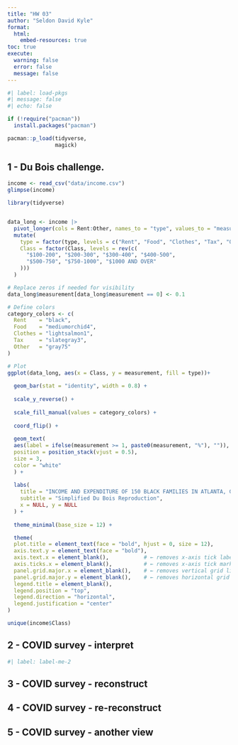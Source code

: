 ```yaml
---
title: "HW 03"
author: "Seldon David Kyle"
format:
  html:
    embed-resources: true
toc: true
execute:
  warning: false
  error: false
  message: false
---
```


```r
#| label: load-pkgs
#| message: false
#| echo: false

if (!require("pacman")) 
  install.packages("pacman")

pacman::p_load(tidyverse,
               magick)
```

## 1 - Du Bois challenge.

```r
income <- read_csv("data/income.csv")
glimpse(income)

```

```r
library(tidyverse)


data_long <- income |>
  pivot_longer(cols = Rent:Other, names_to = "type", values_to = "measurement") |>
  mutate(
    type = factor(type, levels = c("Rent", "Food", "Clothes", "Tax", "Other")),
    Class = factor(Class, levels = rev(c(
      "$100-200", "$200-300", "$300-400", "$400-500",
      "$500-750", "$750-1000", "$1000 AND OVER"
    )))
  )

# Replace zeros if needed for visibility
data_long$measurement[data_long$measurement == 0] <- 0.1

# Define colors
category_colors <- c(
  Rent    = "black",
  Food    = "mediumorchid4",
  Clothes = "lightsalmon1",
  Tax     = "slategray3",
  Other   = "gray75"
)

# Plot
ggplot(data_long, aes(x = Class, y = measurement, fill = type))+
  
  geom_bar(stat = "identity", width = 0.8) +
  
  scale_y_reverse() +
  
  scale_fill_manual(values = category_colors) +
  
  coord_flip() +
  
  geom_text(
  aes(label = ifelse(measurement >= 1, paste0(measurement, "%"), "")),
  position = position_stack(vjust = 0.5),
  size = 3,
  color = "white"
  ) +
  
  labs(
    title = "INCOME AND EXPENDITURE OF 150 BLACK FAMILIES IN ATLANTA, GA",
    subtitle = "Simplified Du Bois Reproduction",
    x = NULL, y = NULL
  ) +
  
  theme_minimal(base_size = 12) +

  theme(
  plot.title = element_text(face = "bold", hjust = 0, size = 12),
  axis.text.y = element_text(face = "bold"),
  axis.text.x = element_blank(),           # ← removes x-axis tick labels
  axis.ticks.x = element_blank(),          # ← removes x-axis tick marks
  panel.grid.major.x = element_blank(),    # ← removes vertical grid lines
  panel.grid.major.y = element_blank(),    # ← removes horizontal grid lines
  legend.title = element_blank(),
  legend.position = "top",
  legend.direction = "horizontal",
  legend.justification = "center"
)


```

```r
unique(income$Class)
```

## 2 - COVID survey - interpret

```r
#| label: label-me-2

```

## 3 - COVID survey - reconstruct

## 4 - COVID survey - re-reconstruct

## 5 - COVID survey - another view
